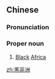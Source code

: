 ==Chinese==
{{zh-forms|type=12}}

===Pronunciation===
{{zh-pron
|m=Hēi Fēizhōu
|c=hak1 fei1 zau1,haak1 fei1 zau1
|cat=pn
}}

===Proper noun===
{{zh-proper noun}}

# [[black|Black]] [[Africa]]

[[zh:黑非洲]]